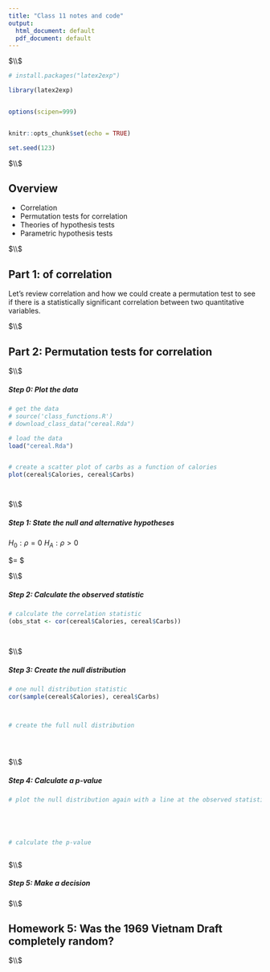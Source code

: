 ```yaml
---
title: "Class 11 notes and code"
output:
  html_document: default
  pdf_document: default
---
```






$\\$





```r

# install.packages("latex2exp")

library(latex2exp)


options(scipen=999)


knitr::opts_chunk$set(echo = TRUE)

set.seed(123)

```



$\\$




## Overview

 * Correlation
 * Permutation tests for correlation
 * Theories of hypothesis tests
 * Parametric hypothesis tests



$\\$








## Part 1: of correlation


Let's review correlation and how we could create a permutation test to see if there is a statistically significant correlation between two quantitative variables. 





$\\$







## Part 2: Permutation tests for correlation





$\\$





##### Step 0: Plot the data


```r


# get the data
# source('class_functions.R')
# download_class_data("cereal.Rda")

# load the data
load("cereal.Rda")


# create a scatter plot of carbs as a function of calories
plot(cereal$Calories, cereal$Carbs)




```





$\\$







##### Step 1: State the null and alternative hypotheses 


$H_0: \rho = 0$
$H_A: \rho > 0$ 


$\alpha = $



$\\$








##### Step 2: Calculate the observed statistic




```r



# calculate the correlation statistic
(obs_stat <- cor(cereal$Calories, cereal$Carbs))
  
  

```






$\\$




##### Step 3: Create the null distribution




```r


# one null distribution statistic 
cor(sample(cereal$Calories), cereal$Carbs)



# create the full null distribution 





```





$\\$







##### Step 4: Calculate a p-value


```r



# plot the null distribution again with a line at the observed statistic





# calculate the p-value



```


$\\$







##### Step 5: Make a decision







$\\$






## Homework 5: Was the 1969 Vietnam Draft completely random? 





$\\$




